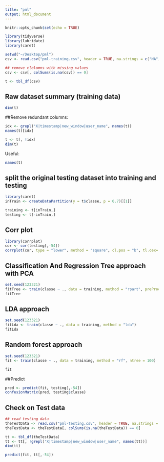```yaml
---
title: "pml"
output: html_document
---
```


```r
knitr::opts_chunk$set(echo = TRUE)

library(tidyverse)
library(lubridate)
library(caret)

setwd("~/Desktop/pml")
csv <- read.csv("pml-training.csv", header = TRUE, na.strings = c("NA", "", "#DIV/0!"))

## remove clolumns with missing values
csv <- csv[, colSums(is.na(csv)) == 0]

t <- tbl_df(csv)
```


## Raw dataset summary (training data)

```r
dim(t)
```


##Remove redundant columns:
```r
idx <- grepl("X|timestamp|new_window|user_name", names(t))
names(t)[idx]

t <- t[, !idx]
dim(t)
```


Useful:

```r
names(t)

```


## split the original testing dataset into training and testing
```r
library(caret)
inTrain <- createDataPartition(y = t$classe, p = 0.7)[[1]]

training <- t[inTrain,]
testing <- t[-inTrain,]
```

## Corr plot
```r
library(corrplot)
cor <- cor(testing[,-54])
corrplot(cor, type = "lower", method = "square", cl.pos = "b", tl.cex=.6)
```



## Classification And Regression Tree approach with PCA

```r
set.seed(123321)
fitTree <- train(classe ~ ., data = training, method = "rpart", preProcess = "pca")
fitTree
```


## LDA approach

```r
set.seed(123321)
fitLda <- train(classe ~ ., data = training, method = "lda")
fitLda

```


## Random forest approach

```r
set.seed(123321)
fit <- train(classe ~ ., data = training, method = "rf", ntree = 100)
```


```r
fit
```


##Predict

```r
pred <- predict(fit, testing[,-54])
confusionMatrix(pred, testing$classe)
```



## Check on Test data

```r
## read testing data
theTestData <- read.csv("pml-testing.csv", header = TRUE, na.strings = c("NA", "", "#DIV/0!"))
theTestData <- theTestData[, colSums(is.na(theTestData)) == 0]

tt <- tbl_df(theTestData)
tt <- tt[, !grepl("X|timestamp|new_window|user_name", names(tt))]
dim(tt)
```


```r
predict(fit, tt[,-54])
```









